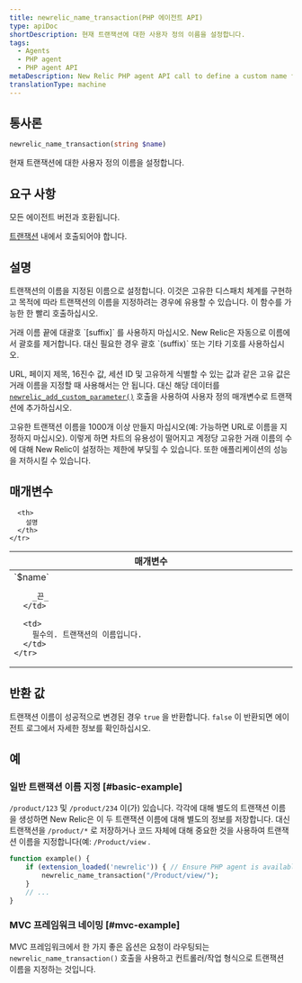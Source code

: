 ```yaml
---
title: newrelic_name_transaction(PHP 에이전트 API)
type: apiDoc
shortDescription: 현재 트랜잭션에 대한 사용자 정의 이름을 설정합니다.
tags:
  - Agents
  - PHP agent
  - PHP agent API
metaDescription: New Relic PHP agent API call to define a custom name for a particular transaction.
translationType: machine
---
```


## 통사론

```php
newrelic_name_transaction(string $name)
```

현재 트랜잭션에 대한 사용자 정의 이름을 설정합니다.

## 요구 사항

모든 에이전트 버전과 호환됩니다.

[트랜잭션](/docs/accounts-partnerships/education/getting-started-new-relic/glossary#transaction) 내에서 호출되어야 합니다.

## 설명

트랜잭션의 이름을 지정된 이름으로 설정합니다. 이것은 고유한 디스패치 체계를 구현하고 목적에 따라 트랜잭션의 이름을 지정하려는 경우에 유용할 수 있습니다. 이 함수를 가능한 한 빨리 호출하십시오.

<Callout variant="important">
  거래 이름 끝에 대괄호 `[suffix]` 를 사용하지 마십시오. New Relic은 자동으로 이름에서 괄호를 제거합니다. 대신 필요한 경우 괄호 `(suffix)` 또는 기타 기호를 사용하십시오.
</Callout>

URL, 페이지 제목, 16진수 값, 세션 ID 및 고유하게 식별할 수 있는 값과 같은 고유 값은 거래 이름을 지정할 때 사용해서는 안 됩니다. 대신 해당 데이터를 [`newrelic_add_custom_parameter()`](/docs/agents/php-agent/configuration/php-agent-api#api-custom-param) 호출을 사용하여 사용자 정의 매개변수로 트랜잭션에 추가하십시오.

<Callout variant="important">
  고유한 트랜잭션 이름을 1000개 이상 만들지 마십시오(예: 가능하면 URL로 이름을 지정하지 마십시오). 이렇게 하면 차트의 유용성이 떨어지고 계정당 고유한 거래 이름의 수에 대해 New Relic이 설정하는 제한에 부딪힐 수 있습니다. 또한 애플리케이션의 성능을 저하시킬 수 있습니다.
</Callout>

## 매개변수

<table>
  <thead>
    <tr>
      <th width="25%">
        매개변수
      </th>

      <th>
        설명
      </th>
    </tr>
  </thead>

  <tbody>
    <tr>
      <td>
        `$name`

        _끈_
      </td>

      <td>
        필수의. 트랜잭션의 이름입니다.
      </td>
    </tr>
  </tbody>
</table>

## 반환 값

트랜잭션 이름이 성공적으로 변경된 경우 `true` 을 반환합니다. `false` 이 반환되면 에이전트 로그에서 자세한 정보를 확인하십시오.

## 예

### 일반 트랜잭션 이름 지정 [#basic-example]

`/product/123` 및 `/product/234` 이(가) 있습니다. 각각에 대해 별도의 트랜잭션 이름을 생성하면 New Relic은 이 두 트랜잭션 이름에 대해 별도의 정보를 저장합니다. 대신 트랜잭션을 `/product/*` 로 저장하거나 코드 자체에 대해 중요한 것을 사용하여 트랜잭션 이름을 지정합니다(예: `/Product/view` .

```php
function example() {
    if (extension_loaded('newrelic')) { // Ensure PHP agent is available
        newrelic_name_transaction("/Product/view/");
    }
    // ...
}
```

### MVC 프레임워크 네이밍 [#mvc-example]

MVC 프레임워크에서 한 가지 좋은 옵션은 요청이 라우팅되는 `newrelic_name_transaction()` 호출을 사용하고 컨트롤러/작업 형식으로 트랜잭션 이름을 지정하는 것입니다.